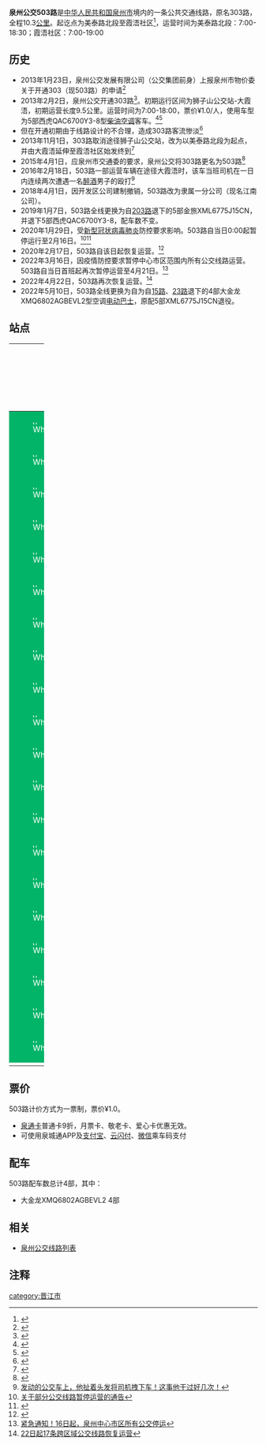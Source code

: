 {{Infobox Bus Route
| number=泉州公交503路<br>区内支线（原303路）
| image=[[File:闽C07009D.jpg|300px]]
| operator=[[泉州市公交集团有限责任公司|泉州市公交集团有限责任公司]] 
| garage=江南公司
| length=10.3KM
| via=清濛长途车站、新华洲市场、西虎汽车
| start=美泰路北段
| end=霞浯社区
| level=美泰路北段 7:00-18:30<br>霞浯社区 7:00-19:00
| frequency=20-30分钟
| vehicle=大金龙XMQ6802AGBEVL2
| Fare=一票制¥1.0
| bgcolor=#01B468
| fontcolor=white
}}
'''泉州公交503路'''是[[中华人民共和国|中华人民共和国]][[泉州市|泉州市]]境内的一条公共交通线路，原名303路，全程10.3[[公里|公里]]。起讫点为美泰路北段至霞浯社区<ref>{{Cite web |url=http://www.qzbus.cn/?action-category-catid-20 |title=线路查询 |accessdate=2016-10-26 |archive-date=2016-07-31 |archive-url=https://web.archive.org/web/20160731090630/http://www.qzbus.cn/?action-category-catid-20 |dead-url=no }}</ref>，运营时间为美泰路北段：7:00-18:30；霞浯社区：7:00-19:00

== 历史 ==
*2013年1月23日，泉州公交发展有限公司（公交集团前身）上报泉州市物价委关于开通303（现503路）的申请<ref>{{Cite web |url=http://qz.fjsen.com/2013-01/23/content_10444787.htm |title=泉州开发区春节前将新增3路公交 共投入15部车 |accessdate=2016-10-26 |archive-date=2016-08-10 |archive-url=https://web.archive.org/web/20160810220511/http://qz.fjsen.com/2013-01/23/content_10444787.htm |dead-url=no }}</ref>
*2013年2月2日，泉州公交开通303路<ref>{{Cite web |url=http://www.qzbus.cn/?action-viewnews-itemid-613 |title=开发区公交开通三条新线路 |accessdate=2016-10-26 |archive-date=2016-08-16 |archive-url=https://web.archive.org/web/20160816093727/http://www.qzbus.cn/?action-viewnews-itemid-613 |dead-url=no }}</ref>。初期运行区间为狮子山公交站-大霞浯，初期运营长度9.5公里。运营时间为7:00-18:00，票价¥1.0/人，使用车型为5部西虎QAC6700Y3-8型[[柴油|柴油]][[空调|空调]]客车。<ref>{{Cite web |url=http://www.qzwb.com/gb/content/2013-02/03/content_4302495.htm |title=“泉州造”公交车上路 开发区告别无公交车历史 |access-date=2016-10-26 |archive-url=https://web.archive.org/web/20180612141206/http://www.qzwb.com/gb/content/2013-02/03/content_4302495.htm |archive-date=2018-06-12 |dead-url=yes }}</ref><ref>{{Cite web |url=http://www.qzwb.com/gb/content/2013-02/27/content_4319265.htm |title=15部公交用车投入运营 |access-date=2016-10-26 |archive-url=https://web.archive.org/web/20160812065842/http://www.qzwb.com/gb/content/2013-02/27/content_4319265.htm |archive-date=2016-08-12 |dead-url=yes }}</ref>
*但在开通初期由于线路设计的不合理，造成303路客流惨淡<ref>{{Cite web |url=http://www.qzwb.com/gb/content/2013-04/02/content_4358385.htm |title=泉州开发区三条公交线路开通两月乘者寥寥 1元享受公交“包车” |access-date=2016-10-26 |archive-url=https://web.archive.org/web/20160812023845/http://www.qzwb.com/gb/content/2013-04/02/content_4358385.htm |archive-date=2016-08-12 |dead-url=yes }}</ref>
*2013年11月1日，303路取消途径狮子山公交站，改为以美泰路北段为起点，并由大霞浯延伸至霞浯社区始发终到<ref>{{Cite web |url=http://www.mnw.cn/quanzhou/news/689465.html |title=泉州市区301、302、303路公交 线路调整票价不变 |accessdate=2016-10-26 |archive-date=2019-03-04 |archive-url=https://web.archive.org/web/20190304121638/http://www.mnw.cn/quanzhou/news/689465.html |dead-url=no }}</ref>
*2015年4月1日，应泉州市交通委的要求，泉州公交将303路更名为503路<ref>{{Cite web |url=http://www.mnw.cn/quanzhou/news/880583.html |title=泉州6条公交线昨起更名 站牌将在15日前变更 |accessdate=2016-10-26 |archive-date=2016-10-24 |archive-url=https://web.archive.org/web/20161024152811/http://www.mnw.cn/quanzhou/news/880583.html |dead-url=no }}</ref>
*2016年2月18日，503路一部运营车辆在途径大霞浯时，该车当班司机在一日内连续两次遭遇一名[[醉酒|醉酒]]男子的殴打<ref>[http://mt.sohu.com/20160222/n438086216.shtml 发动的公交车上，他扯着头发将司机拽下车！这事他干过好几次！]</ref>
*2018年4月1日，因开发区公司建制撤销，503路改为隶属一分公司（现名江南公司）。
*2019年1月7日，503路全线更换为自[[泉州公交203路|203路]]退下的5部金旅XML6775J15CN，并退下5部西虎QAC6700Y3-8，配车数不变。
*2020年1月29日，受[[2019新型冠状病毒|新型冠状病毒肺炎]]防控要求影响。503路自当日0:00起暂停运行至2月16日。<ref>[http://www.qzbus.cn/?action-viewnews-itemid-3040 关于部分公交线路暂停运营的通告]</ref><ref>{{Cite web |url=https://www.qztv.cn/index/News/detail/id/81872.html?spm=0.0.0.0.c772nC |title=【持续更新】最新！泉州新增确诊3例、疑似6例！ |accessdate=2020-01-28 |archive-date=2020-01-28 |archive-url=https://web.archive.org/web/20200128100135/https://www.qztv.cn/index/News/detail/id/81872.html?spm=0.0.0.0.c772nC |dead-url=no }}</ref>
*2020年2月17日，503路自该日起恢复运营。<ref>{{Cite web |url=https://www.qztv.cn/index/News/detail/id/83397.html?spm=0.0.0.0.NXU5QS |title=17日起，泉州这19条公交线路恢复运行！还有这些客运班线…… |accessdate=2020-02-16 |archive-date=2020-02-16 |archive-url=https://web.archive.org/web/20200216140228/https://www.qztv.cn/index/News/detail/id/83397.html%3Fspm%3D0.0.0.0.NXU5QS |dead-url=no }}</ref>
*2022年3月16日，因疫情防控要求暂停中心市区范围内所有公交线路运营。503路自当日首班起再次暂停运营至4月21日。<ref>[http://www.qztv.cn/index/News/detail/id/wq95wqbDnMKyd8KiwqzChnt0w5nChcKowoHDncKEdsOQwpjCgsOMcXA.html 紧急通知！16日起，泉州中心市区所有公交停运]</ref>
*2022年4月22日，503路再次恢复运营。<ref>[https://www.qzwb.com/gb/content/2022-04/21/content_7138350.htm 22日起17条跨区域公交线路恢复运营]</ref>
*2022年5月10日，503路全线更换为自为自[[泉州公交15路|15路]]、[[泉州公交23路|23路]]退下的4部大金龙XMQ6802AGBEVL2型空调[[电动巴士|电动巴士]]，原配5部XML6775J15CN退役。

== 站点 ==
{| width=100% class="wikitable" style="text-align: center;"
|- 
! width=5% colspan=3 | 路线
! colspan=2 width=25% | 所在地区、街道
! width=30% | 站点名
! width=30% | 备注
|- 
|style="border: 0px;background:#01B468;color:white;" | [[File:White_dot.svg|8px]]
|style="border: 0px;" |
|style="border: 0px;" |
| rowspan = 12 | [[泉州经济技术开发区|开发区]]
| rowspan = 1 | 美泰路
| 美泰路北段
| 起讫站
|-
|style="border: 0px;background:#01B468;color:white;" | [[File:White_dot.svg|8px]]
|style="border: 0px;" |
|style="border: 0px;" |
| rowspan = 6 | 德泰路
| 仙公山公园
| 
|-
|style="border: 0px;background:#01B468;color:white;" | [[File:White_dot.svg|8px]]
|style="border: 0px;" |
|style="border: 0px;" |
| 清濛长途车站
| 
|-
|style="border: 0px;background:#01B468;color:white;" | [[File:White_dot.svg|8px]]
|style="border: 0px;" |
|style="border: 0px;" |
| 锦信
| 
|-
|style="border: 0px;background:#01B468;color:white;" | [[File:White_dot.svg|8px]]
|style="border: 0px;" |
|style="border: 0px;" |
| 三兴集团
| 
|-
|style="border: 0px;background:#01B468;color:white;" | [[File:White_dot.svg|8px]]
|style="border: 0px;" |
|style="border: 0px;" |
| 鸿绮集团
| 
|-
|style="border: 0px;background:#01B468;color:white;" | [[File:White_dot.svg|8px]]
|style="border: 0px;" |
|style="border: 0px;" |
| 德泰路路口
| 原名 晋江二中
|-
|style="border: 0px;background:#01B468;color:white;" | [[File:White_dot.svg|8px]]
|style="border: 0px;" |
|style="border: 0px;" |
| rowspan = 5 | 凤池路
| 潘湖村
| 
|-
|style="border: 0px;background:#01B468;color:white;" | [[File:White_dot.svg|8px]]
|style="border: 0px;" |
|style="border: 0px;" |
| 仕春村委会
| 
|-
|style="border: 0px;background:#01B468;color:white;" | [[File:White_dot.svg|8px]]
|style="border: 0px;" |
|style="border: 0px;" |
| 仕春村
| 
|-
|style="border: 0px;background:#01B468;color:white;" | [[File:White_dot.svg|8px]]
|style="border: 0px;" |
|style="border: 0px;" |
| 营边村
| 
|-
|style="border: 0px;background:#01B468;color:white;" | [[File:White_dot.svg|8px]]
|style="border: 0px;" |
|style="border: 0px;" |
| 茂厝村
| 
|-
|style="border: 0px;background:#01B468;color:white;" | [[File:White_dot.svg|8px]]
|style="border: 0px;" |
|style="border: 0px;" |
| rowspan = 8 | [[晋江市|晋江市]]
| rowspan = 5 | 晋明路
| 屿崆村
| 
|-
|style="border: 0px;background:#01B468;color:white;" | [[File:White_dot.svg|8px]]
|style="border: 0px;" |
|style="border: 0px;" |
| 坝头村
| 
|-
|style="border: 0px;background:#01B468;color:white;" | [[File:White_dot.svg|8px]]
|style="border: 0px;" |
|style="border: 0px;" |
| 小桥村
| 
|-
|style="border: 0px;background:#01B468;color:white;" | [[File:White_dot.svg|8px]]
|style="border: 0px;" |
|style="border: 0px;" |
| 道碑厝村
| 
|-
|style="border: 0px;background:#01B468;color:white;" | [[File:White_dot.svg|8px]]
|style="border: 0px;" |
|style="border: 0px;" |
| 特种汽车制造基地
| 
|-
|style="border: 0px;background:#01B468;color:white;" | [[File:White_dot.svg|8px]]
|style="border: 0px;" |
|style="border: 0px;" |
| rowspan = 3 | 霞浯路
| 车厝社区
| 
|-
|style="border: 0px;background:#01B468;color:white;" | [[File:White_dot.svg|8px]]
|style="border: 0px;" |
|style="border: 0px;" |
| 大霞浯
| 
|-
|style="border: 0px;background:#01B468;color:white;" | [[File:White_dot.svg|8px]]
|style="border: 0px;" |
|style="border: 0px;" |
| 霞浯社区
| 起讫站
|-
|}

== 票价 ==
503路计价方式为一票制，票价¥1.0。
*[[泉通卡|泉通卡]]普通卡9折，月票卡、敬老卡、爱心卡优惠无效。
*可使用泉城通APP及[[支付宝|支付宝]]、[[云闪付|云闪付]]、[[微信|微信]]乘车码支付

== 配车 ==
503路配车数总计4部，其中：
*大金龙XMQ6802AGBEVL2  4部

{{gallery 
|width = 300
|height = 
|align = 
|lines = 1
|File:闽CYA846.jpg|西虎QAC6700Y3-8<br>（2013.2 - 2019.1）
|File:闽CY2078.jpg|金旅XML6775J15CN<br>（2019.1 - 2022.5）
|File:闽C07009D.jpg|大金龙XMQ6802AGBEVL2<br>（2022.5 - ）
}}

== 相关 ==
*[[泉州公交线路列表|泉州公交线路列表]]
== 注释 ==
{{reflist|refs=}}

{{泉州公交线路列表}}

[[category:晋江市|category:晋江市]]